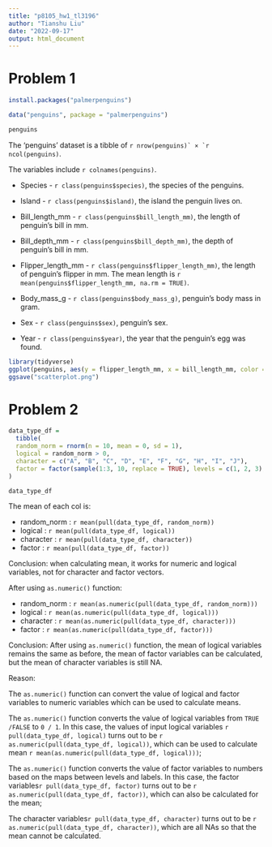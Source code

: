 ```yaml
---
title: "p8105_hw1_tl3196"
author: "Tianshu Liu"
date: "2022-09-17"
output: html_document
---
```


# Problem 1

```r
install.packages("palmerpenguins")
```


```r
data("penguins", package = "palmerpenguins")
```

```r
penguins
```

The 'penguins' dataset is a tibble of ``r nrow(penguins)` × `r ncol(penguins)``.

The variables include ``r colnames(penguins)``.

-   Species - `r class(penguins$species)`, the species of the penguins.

-   Island - `r class(penguins$island)`, the island the penguin lives on.

-   Bill_length_mm - `r class(penguins$bill_length_mm)`, the length of penguin's bill in mm.

-   Bill_depth_mm - `r class(penguins$bill_depth_mm)`, the depth of penguin's bill in mm.

-   Flipper_length_mm - `r class(penguins$flipper_length_mm)`, the length of penguin's flipper in mm. The mean length is `r mean(penguins$flipper_length_mm, na.rm = TRUE)`.

-   Body_mass_g - `r class(penguins$body_mass_g)`, penguin's body mass in gram.

-   Sex - `r class(penguins$sex)`, penguin's sex.

-   Year - `r class(penguins$year)`, the year that the penguin's egg was found.

```r
library(tidyverse)
ggplot(penguins, aes(y = flipper_length_mm, x = bill_length_mm, color = species)) + geom_point()
ggsave("scatterplot.png")
```

# Problem 2

```r
data_type_df =
  tibble(
  random_norm = rnorm(n = 10, mean = 0, sd = 1),
  logical = random_norm > 0, 
  character = c("A", "B", "C", "D", "E", "F", "G", "H", "I", "J"),
  factor = factor(sample(1:3, 10, replace = TRUE), levels = c(1, 2, 3), labels =c ("bad", "okay", "good"))
)

```

```r
data_type_df
```

The mean of each col is:

-  random_norm : ``r mean(pull(data_type_df, random_norm))``
-  logical : ``r mean(pull(data_type_df, logical))``
-  character : ``r mean(pull(data_type_df, character))``
-  factor : ``r mean(pull(data_type_df, factor))``

Conclusion: when calculating mean, it works for numeric and logical variables, not for character and factor vectors.

After using `as.numeric()` function:

-  random_norm : ``r mean(as.numeric(pull(data_type_df, random_norm)))``
-  logical : ``r mean(as.numeric(pull(data_type_df, logical)))``
-  character : ``r mean(as.numeric(pull(data_type_df, character)))``
-  factor : ``r mean(as.numeric(pull(data_type_df, factor)))``

Conclusion: After using `as.numeric()` function, the mean of logical variables remains the same as before, the mean of factor variables can be calculated, but the mean of character variables is still NA.

Reason: 

The `as.numeric()` function can convert the value of logical and factor variables to numeric variables which can be used to calculate means.

The `as.numeric()` function converts the value of logical variables from `TRUE /FALSE` to `0 / 1`. 
In this case, the values of input logical variables ``r pull(data_type_df, logical)`` turns out to be ``r as.numeric(pull(data_type_df, logical))``, which can be used to calculate mean ``r mean(as.numeric(pull(data_type_df, logical)))``; 

The `as.numeric()` function converts the value of factor variables to numbers based on the maps between levels and labels. 
In this case, the factor variables``r pull(data_type_df, factor)`` turns out to be ``r as.numeric(pull(data_type_df, factor))``, which can also be calculated for the mean;

The character variables``r pull(data_type_df, character)`` turns out to be ``r as.numeric(pull(data_type_df, character))``, which are all NAs so that the mean cannot be calculated.